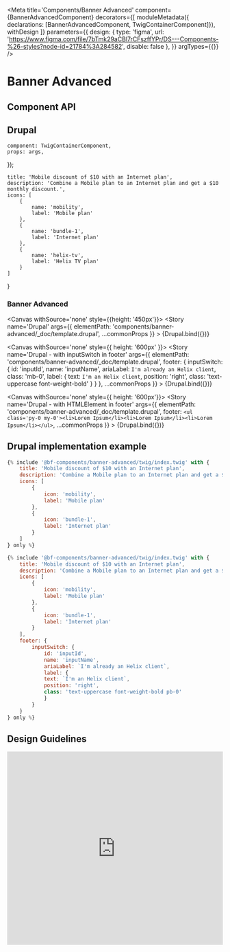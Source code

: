
<Meta
    title='Components/Banner Advanced'
    component={BannerAdvancedComponent}
    decorators={[
        moduleMetadata({ declarations: [BannerAdvancedComponent, TwigContainerComponent]}),
        withDesign
    ]}
    parameters={{
        design: {
            type: 'figma',
            url: 'https://www.figma.com/file/7bTmk29aCBl7rCFszffYPr/DS---Components-%26-styles?node-id=21784%3A284582',
            disable: false
        },
    }}
    argTypes={{}}
/>

# Banner Advanced

## Component API

<ArgsTable of={BannerAdvancedComponent} />


## Drupal

    component: TwigContainerComponent,
    props: args,
});

    title: 'Mobile discount of $10 with an Internet plan',
    description: 'Combine a Mobile plan to an Internet plan and get a $10 monthly discount.',
    icons: [
        {
            name: 'mobility',
            label: 'Mobile plan'
        },
        {
            name: 'bundle-1',
            label: 'Internet plan'
        },
        {
            name: 'helix-tv',
            label: 'Helix TV plan'
        }
    ]
}

### Banner Advanced

<Canvas withSource='none' style={{height: '450px'}}>
    <Story
        name='Drupal'
        args={{
            elementPath: 'components/banner-advanced/_doc/template.drupal',
            ...commonProps
        }}
        >
        {Drupal.bind({})}
    </Story>
</Canvas>

<Canvas withSource='none' style={{ height: '600px' }}>
    <Story
        name='Drupal - with inputSwitch in footer'
        args={{
            elementPath: 'components/banner-advanced/_doc/template.drupal',
            footer: {
                inputSwitch: {
                    id: 'inputId',
                    name: 'inputName',
                    ariaLabel: `I'm already an Helix client`,
                    class: 'mb-0',
                    label: {
                        text: `I'm an Helix client`,
                        position: 'right',
                        class: 'text-uppercase font-weight-bold'
                    }
                }
            },
            ...commonProps
        }}
    >
        {Drupal.bind({})}
    </Story>
</Canvas>

<Canvas withSource='none' style={{ height: '600px'}}>
    <Story
        name='Drupal - with HTMLElement in footer'
        args={{
            elementPath: 'components/banner-advanced/_doc/template.drupal',
            footer: `<ul class='py-0 my-0'><li>Lorem Ipsum</li><li>Lorem Ipsum</li><li>Lorem Ipsum</li></ul>`,
            ...commonProps
        }}
    >
        {Drupal.bind({})}
    </Story>
</Canvas>

## Drupal implementation example

```jsx
{% include '@bf-components/banner-advanced/twig/index.twig' with {
    title: 'Mobile discount of $10 with an Internet plan',
    description: 'Combine a Mobile plan to an Internet plan and get a $10 monthly discount.',
    icons: [
        {
            icon: 'mobility',
            label: 'Mobile plan'
        },
        {
            icon: 'bundle-1',
            label: 'Internet plan'
        }
    ]
} only %}

{% include '@bf-components/banner-advanced/twig/index.twig' with {
    title: 'Mobile discount of $10 with an Internet plan',
    description: 'Combine a Mobile plan to an Internet plan and get a $10 monthly discount.',
    icons: [
        {
            icon: 'mobility',
            label: 'Mobile plan'
        },
        {
            icon: 'bundle-1',
            label: 'Internet plan'
        }
    ],
    footer: {
        inputSwitch: {
            id: 'inputId',
            name: 'inputName',
            ariaLabel: `I'm already an Helix client`,
            label: {
            text: `I'm an Helix client`,
            position: 'right',
            class: 'text-uppercase font-weight-bold pb-0'
            }
        }
    }
} only %}
```

## Design Guidelines

<iframe width='100%' height='450' src='https://www.figma.com/embed?embed_host=share&url=https%3A%2F%2Fwww.figma.com%2Ffile%2F7bTmk29aCBl7rCFszffYPr%2FDS---Components-%26-styles%3Fnode-id%3D21784%3A284582' frameBorder='0' allowFullScreen></iframe>